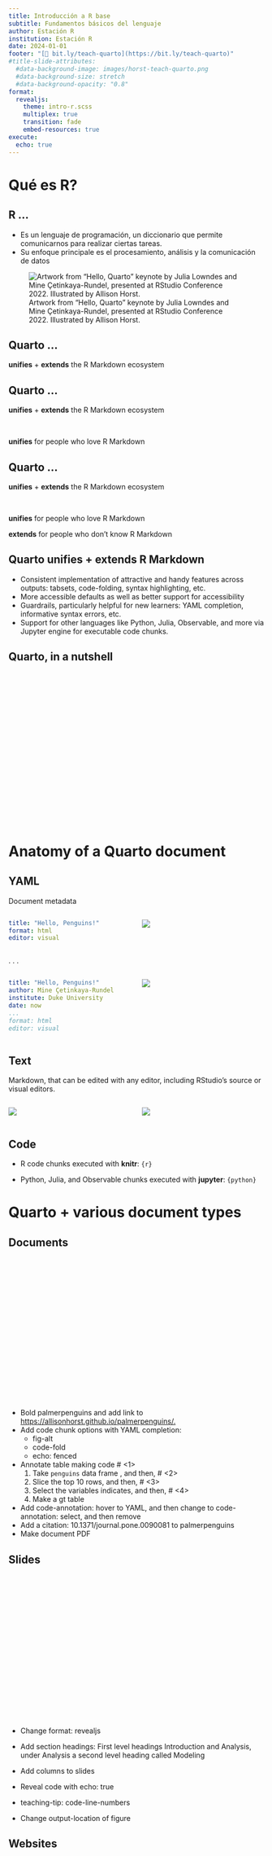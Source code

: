 ```yaml
---
title: Introducción a R base
subtitle: Fundamentos básicos del lenguaje
author: Estación R
institution: Estación R
date: 2024-01-01
footer: "[🔗 bit.ly/teach-quarto](https://bit.ly/teach-quarto)"
#title-slide-attributes:
  #data-background-image: images/horst-teach-quarto.png
  #data-background-size: stretch
  #data-background-opacity: "0.8"
format: 
  revealjs: 
    theme: intro-r.scss
    multiplex: true
    transition: fade
    embed-resources: true
execute:
  echo: true
---
```


# Qué es R?

## R ...

-   Es un lenguaje de programación, un diccionario que permite comunicarnos para realizar ciertas tareas.
-   Su enfoque principale es el procesamiento, análisis y la comunicación de datos

![Artwork from "Hello, Quarto" keynote by Julia Lowndes and Mine Çetinkaya-Rundel, presented at RStudio Conference 2022. Illustrated by Allison Horst.](images/horst_quarto_schematic.png){fig-alt="A schematic representing the multi-language input (e.g. Python, R, Observable, Julia) and multi-format output (e.g. PDF, html, Word documents, and more) versatility of Quarto." fig-align="center"}

## Quarto ... {.center auto-animate="true"}

**unifies** + **extends** the R Markdown ecosystem

## Quarto ... {.center auto-animate="true"}

**unifies** + **extends** the R Markdown ecosystem

<br>

**unifies** for people who love R Markdown

## Quarto ... {.center auto-animate="true"}

**unifies** + **extends** the R Markdown ecosystem

<br>

**unifies** for people who love R Markdown

**extends** for people who don't know R Markdown

## Quarto unifies + extends R Markdown

::: incremental
-   Consistent implementation of attractive and handy features across outputs: tabsets, code-folding, syntax highlighting, etc.
-   More accessible defaults as well as better support for accessibility
-   Guardrails, particularly helpful for new learners: YAML completion, informative syntax errors, etc.
-   Support for other languages like Python, Julia, Observable, and more via Jupyter engine for executable code chunks.
:::

## Quarto, in a nutshell

```{=html}
<script src="https://fast.wistia.com/embed/medias/9yok93f94g.jsonp" async></script><script src="https://fast.wistia.com/assets/external/E-v1.js" async></script><div class="wistia_responsive_padding" style="padding:58.75% 0 0 0;position:relative;"><div class="wistia_responsive_wrapper" style="height:100%;left:0;position:absolute;top:0;width:100%;"><div class="wistia_embed wistia_async_9yok93f94g seo=true videoFoam=true" style="height:100%;position:relative;width:100%"><div class="wistia_swatch" style="height:100%;left:0;opacity:0;overflow:hidden;position:absolute;top:0;transition:opacity 200ms;width:100%;"><img src="https://fast.wistia.com/embed/medias/9yok93f94g/swatch" style="filter:blur(5px);height:100%;object-fit:contain;width:100%;" alt="" aria-hidden="true" onload="this.parentNode.style.opacity=1;" /></div></div></div></div>
```
# Anatomy of a Quarto document

## YAML

Document metadata

::: columns
::: {.column width="50%"}
``` yaml
title: "Hello, Penguins!"
format: html
editor: visual
```
:::

::: {.column width="50%"}
![](images/yaml-less.png){fig-alt="Rendered YAML with title (Hello, Penguins!)."}
:::
:::

. . .

::: columns
::: {.column width="50%"}
``` yaml
title: "Hello, Penguins!"
author: Mine Çetinkaya-Rundel
institute: Duke University
date: now
...
format: html
editor: visual
```
:::

::: {.column width="50%"}
![](images/yaml-more.png){fig-alt="Rendered YAML with title (Hello, Penguins!), author (Mine Çetinkaya-Rundel), affiliation (Duke University), and published date (August 7, 2023)"}
:::
:::

## Text

Markdown, that can be edited with any editor, including RStudio's source or visual editors.

::: columns
::: {.column width="50%"}
![](images/source-editor.png){fig-alt="Top of the document titled penguins.qmd in the RStudio source editor, including YAML, headings, text, and a code chunk for loading packages."}
:::

::: {.column width="50%"}
![](images/visual-editor.png){fig-alt="Top of the document titled penguins.qmd in the RStudio visual editor, including YAML, headings, text, and a code chunk for loading packages."}
:::
:::

## Code

-   R code chunks executed with **knitr**: `{r}`

-   Python, Julia, and Observable chunks executed with **jupyter**: `{python}`

# Quarto + various document types

## Documents

```{=html}
<script src="https://fast.wistia.com/embed/medias/1nh2c8jcpl.jsonp" async></script><script src="https://fast.wistia.com/assets/external/E-v1.js" async></script><div class="wistia_responsive_padding" style="padding:56.04% 0 0 0;position:relative;"><div class="wistia_responsive_wrapper" style="height:100%;left:0;position:absolute;top:0;width:100%;"><div class="wistia_embed wistia_async_1nh2c8jcpl seo=true videoFoam=true" style="height:100%;position:relative;width:100%"><div class="wistia_swatch" style="height:100%;left:0;opacity:0;overflow:hidden;position:absolute;top:0;transition:opacity 200ms;width:100%;"><img src="https://fast.wistia.com/embed/medias/1nh2c8jcpl/swatch" style="filter:blur(5px);height:100%;object-fit:contain;width:100%;" alt="" aria-hidden="true" onload="this.parentNode.style.opacity=1;" /></div></div></div></div>
```
::: notes
-   Bold palmerpenguins and add link to <https://allisonhorst.github.io/palmerpenguins/.>
-   Add code chunk options with YAML completion:
    -   fig-alt
    -   code-fold
    -   echo: fenced
-   Annotate table making code \# \<1\>
    1.  Take `penguins` data frame , and then, \# \<2\>
    2.  Slice the top 10 rows, and then, \# \<3\>
    3.  Select the variables indicates, and then, \# \<4\>
    4.  Make a gt table
-   Add code-annotation: hover to YAML, and then change to code-annotation: select, and then remove
-   Add a citation: 10.1371/journal.pone.0090081 to palmerpenguins
-   Make document PDF
:::

## Slides

```{=html}
<script src="https://fast.wistia.com/embed/medias/100yca01j9.jsonp" async></script><script src="https://fast.wistia.com/assets/external/E-v1.js" async></script><div class="wistia_responsive_padding" style="padding:56.21% 0 0 0;position:relative;"><div class="wistia_responsive_wrapper" style="height:100%;left:0;position:absolute;top:0;width:100%;"><div class="wistia_embed wistia_async_100yca01j9 seo=true videoFoam=true" style="height:100%;position:relative;width:100%"><div class="wistia_swatch" style="height:100%;left:0;opacity:0;overflow:hidden;position:absolute;top:0;transition:opacity 200ms;width:100%;"><img src="https://fast.wistia.com/embed/medias/100yca01j9/swatch" style="filter:blur(5px);height:100%;object-fit:contain;width:100%;" alt="" aria-hidden="true" onload="this.parentNode.style.opacity=1;" /></div></div></div></div>
```
::: notes
-   Change format: revealjs

-   Add section headings: First level headings Introduction and Analysis, under Analysis a second level heading called Modeling

-   Add columns to slides

-   Reveal code with echo: true

-   teaching-tip: code-line-numbers

-   Change output-location of figure
:::

## Websites

```{=html}
<script src="https://fast.wistia.com/embed/medias/0rhehtalro.jsonp" async></script><script src="https://fast.wistia.com/assets/external/E-v1.js" async></script><div class="wistia_responsive_padding" style="padding:56.21% 0 0 0;position:relative;"><div class="wistia_responsive_wrapper" style="height:100%;left:0;position:absolute;top:0;width:100%;"><div class="wistia_embed wistia_async_0rhehtalro seo=true videoFoam=true" style="height:100%;position:relative;width:100%"><div class="wistia_swatch" style="height:100%;left:0;opacity:0;overflow:hidden;position:absolute;top:0;transition:opacity 200ms;width:100%;"><img src="https://fast.wistia.com/embed/medias/0rhehtalro/swatch" style="filter:blur(5px);height:100%;object-fit:contain;width:100%;" alt="" aria-hidden="true" onload="this.parentNode.style.opacity=1;" /></div></div></div></div>
```
::: notes
-   Add Quarto file and call it index.qmd

-   Add \_quarto.yml

-   Restart project

-   Build Tab \> Render Website
:::

## Publications

-   You can already write reproducible journal articles with Quarto (like you could with the **rticles** and similar packages and R Markdown), and an ASA template is available!

-   You can now also write fully reproducible `manuscripts` with embedded computation and render to multiple formats!

::: callout-warning
## Quarto 1.4

The `manuscript` project type is available in Quarto 1.4. Pre-release now available, release coming soon!
:::

## Manuscripts

```{=html}
<script src="https://fast.wistia.com/embed/medias/qh63wiwlxw.jsonp" async></script><script src="https://fast.wistia.com/assets/external/E-v1.js" async></script><div class="wistia_responsive_padding" style="padding:56.04% 0 0 0;position:relative;"><div class="wistia_responsive_wrapper" style="height:100%;left:0;position:absolute;top:0;width:100%;"><div class="wistia_embed wistia_async_qh63wiwlxw seo=true videoFoam=true" style="height:100%;position:relative;width:100%"><div class="wistia_swatch" style="height:100%;left:0;opacity:0;overflow:hidden;position:absolute;top:0;transition:opacity 200ms;width:100%;"><img src="https://fast.wistia.com/embed/medias/qh63wiwlxw/swatch" style="filter:blur(5px);height:100%;object-fit:contain;width:100%;" alt="" aria-hidden="true" onload="this.parentNode.style.opacity=1;" /></div></div></div></div>
```
# Parting remarks

## Quarto CLI...

orchestrates each step of rendering

![Artwork from "Hello, Quarto" keynote by Julia Lowndes and Mine Çetinkaya-Rundel, presented at RStudio Conference 2022. Illustrated by Allison Horst.](images/horst_qmd_render_schema.png){fig-alt="A schematic representing rendering of Quarto documents from .qmd, to knitr or jupyter, to plain text markdown, then converted by pandoc into any number of output types including html, PDF, or Word document."}

## Learning more

[https://quarto.org](https://quarto.org/)

![](images/quarto-org.png){fig-alt="Screenshot of quarto.org" fig-align="center" width="1000"}

## Follow up with...

the Quarto Blog: <https://quarto.org/docs/blog>

![](images/quarto-blog.png){fig-alt="Screenshot of Quarto Blog" fig-align="center" width="1000"}

## Thank you! {background-image="images/thank-you.png"}

🔗 [bit.ly/teach-quarto](https://bit.ly/teach-quarto)

🐘 [fosstodon.org/\@minecr](https://fosstodon.org/@minecr)

✉️ [mc301\@duke.edu](mailto:mc301@duke.edu)
